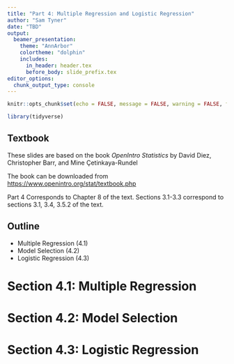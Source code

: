 ```yaml
---
title: "Part 4: Multiple Regression and Logistic Regression"
author: "Sam Tyner"
date: "TBD"
output: 
  beamer_presentation:
    theme: "AnnArbor"
    colortheme: "dolphin"
    includes:
      in_header: header.tex
      before_body: slide_prefix.tex
editor_options: 
  chunk_output_type: console
---
```


```r
knitr::opts_chunk$set(echo = FALSE, message = FALSE, warning = FALSE, fig.align = 'center', fig.width = 6, cache=T)
```

```r
library(tidyverse)
```

## Textbook

These slides are based on the book *OpenIntro Statistics* by David Diez, Christopher Barr, and Mine Çetinkaya-Rundel

The book can be downloaded from [https://www.openintro.org/stat/textbook.php](https://www.openintro.org/stat/textbook.php)

Part 4 Corresponds to Chapter 8 of the text. Sections 3.1-3.3 correspond to sections 3.1, 3.4, 3.5.2 of the text.

## Outline 

- Multiple Regression (4.1)
- Model Selection (4.2)
- Logistic Regression (4.3)

# Section 4.1: Multiple Regression

# Section 4.2: Model Selection

# Section 4.3: Logistic Regression